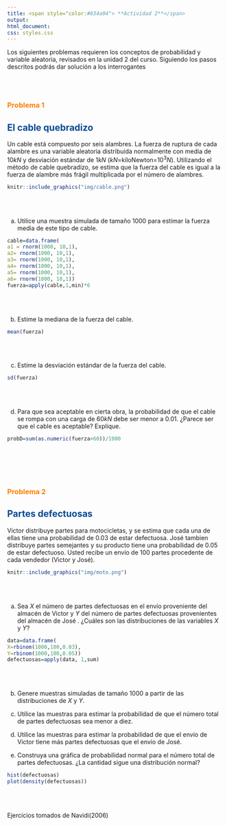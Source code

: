 ```yaml
---
title: <span style="color:#034a94"> **Actividad 2**</span>
output:
html_document:
css: styles.css
---
```


Los siguientes problemas requieren los conceptos de  probabilidad y variable aleatoria, revisados en la unidad 2 del curso. Siguiendo los pasos descritos podrás dar solución a los interrogantes


<br/><br/>

### <span style="color:#FF7F00"> **Problema 1**</span>
## <span style="color:#034A94">**El cable quebradizo**</span>

Un cable está compuesto por seis alambres. La fuerza de ruptura de cada alambre es una variable aleatoria distribuida normalmente con media de $10 kN$ y desviación estándar de $1 kN$ ($kN$=kiloNewton=$10^{3}N$). Utilizando el método de cable quebradizo, se estima que la fuerza del cable es igual a la fuerza de alambre más frágil multiplicada por el número de alambres.

```r
knitr::include_graphics("img/cable.png")
```
<br/><br/>

a. Utilice una muestra simulada de tamaño 1000 para estimar la fuerza media de este tipo de cable.

```r
cable=data.frame(
a1 = rnorm(1000, 10,1),
a2= rnorm(1000, 10,1),
a3= rnorm(1000, 10,1),
a4= rnorm(1000, 10,1),
a5= rnorm(1000, 10,1),
a6= rnorm(1000, 10,1))
fuerza=apply(cable,1,min)*6

```

<br/><br/>

b. Estime la mediana de la fuerza del cable.

```r
mean(fuerza)
```
<br/><br/>

c. Estime la desviación estándar de la fuerza del cable.
```r
sd(fuerza)
```
<br/><br/>

d. Para que sea aceptable en cierta obra, la probabilidad de que el cable se rompa con una carga de $60 kN$ debe ser menor a $0.01$. ¿Parece ser que el cable es aceptable? Explique.

```r
probD=sum(as.numeric(fuerza>60))/1000
```


<br/><br/><br/><br/>


### <span style="color:#FF7F00"> **Problema 2**</span>
## <span style="color:#034A94">**Partes defectuosas**</span>


Victor distribuye partes para motocicletas, y se estima que cada una de ellas tiene una probabilidad de $0.03$ de estar defectuosa. José  tambien distribuye partes semejantes  y su producto tiene  una probabilidad de $0.05$ de estar defectuoso. Usted recibe un envío de $100$ partes procedente de cada vendedor (Victor  y José). 

```r
knitr::include_graphics("img/moto.png")
```

<br/><br/>

a. Sea $X$ el número de partes defectuosas en el envío proveniente del almacén de Victor  y $Y$ del número de partes defectuosas provenientes del almacén de José . ¿Cuáles son las distribuciones de las variables $X$ y $Y$? 

```r
data=data.frame(
X=rbinom(1000,100,0.03),
Y=rbinom(1000,100,0.05))
defectuosas=apply(data, 1,sum)
```

<br/><br/>

b. Genere muestras simuladas de tamaño $1000$ a partir de las distribuciones de $X$ y $Y$. 

c. Utilice las muestras para estimar la probabilidad de que el número total de partes defectuosas sea menor a diez. 

d. Utilice las muestras para estimar la probabilidad de que el envío de Victor tiene más partes defectuosas que el envío de José.

e. Construya una gráfica de probabilidad normal para el número total de partes defectuosas. ¿La cantidad sigue una distribución normal?

```r
hist(defectuosas)
plot(density(defectuosas))
```


<br/><br/>

Ejercicios tomados de Navidi(2006)

